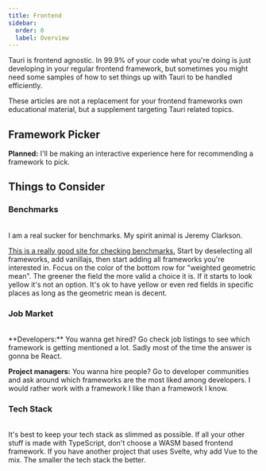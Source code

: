 ```yaml
---
title: Frontend
sidebar:
  order: 0
  label: Overview
---
```



<SimonSays title="Practical examples and various gotchas">
Tauri is frontend agnostic. In 99.9% of your code what you're doing is just developing in your regular frontend framework, but sometimes you might need some samples of how to set things up with Tauri to be handled efficiently.

These articles are not a replacement for your frontend frameworks own educational material, but a supplement targeting Tauri related topics.
</SimonSays>

## Framework Picker

**Planned:** I'll be making an interactive experience here for recommending a framework to pick.

## Things to Consider

### Benchmarks
<br/>
<SimonSays title="Does it go vroom?">
I am a real sucker for benchmarks. My spirit animal is Jeremy Clarkson.

<p><a href="https://krausest.github.io/js-framework-benchmark/current.html" target="_blank">This is a really good site for checking benchmarks.</a> Start by deselecting all frameworks, add vanillajs, then start adding all frameworks you're interested in. Focus on the color of the bottom row for "weighted geometric mean". The greener the field the more valid a choice it is. If it starts to look yellow it's not an option. It's ok to have yellow or even red fields in specific places as long as the geometric mean is decent.</p>
</SimonSays>

### Job Market
<br/>
<SimonSays title="Can you get hired / are there developers?">
**Developers:** You wanna get hired? Go check job listings to see which framework is getting mentioned a lot. Sadly most of the time the answer is gonna be React.

**Project managers:** You wanna hire people? Go to developer communities and ask around which frameworks are the most liked among developers. I would rather work with a framework I like than a framework I know.
</SimonSays>

### Tech Stack
<br/>
<SimonSays title="Does it fit in with the rest of the project?">
It's best to keep your tech stack as slimmed as possible. If all your other stuff is made with TypeScript, don't choose a WASM based frontend framework. If you have another project that uses Svelte, why add Vue to the mix. The smaller the tech stack the better.
</SimonSays>
